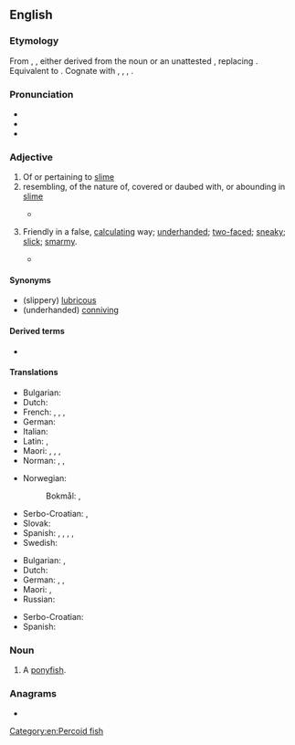 ==English==

===Etymology===
From {{inh|en|enm|slymy}}, {{m|enm|slimi}}, either derived from the noun {{inh|en|ang|slīm}} or an unattested {{l|ang|*slīmiġ}}, replacing {{inh|en|ang|slipig||slippy}}. Equivalent to {{af|en|slime|-y}}. Cognate with {{cog|nl|slijmig}}, {{m|nl|slijmerig|t=slimy}}, {{cog|de|schleimig|t=slimy; smarmy}}, {{cog|sv|slemmig|t=slimy}}.

===Pronunciation===
* {{IPA|en|/ˈslaɪ.mi/}}
* {{audio|en|En-au-slimy.ogg|Audio (AU)}}
* {{rhymes|en|aɪmi|s=2}}

===Adjective===
{{en-adj|er}}

# Of or pertaining to [[slime]]
# resembling, of the nature of, covered or daubed with, or abounding in [[slime]]
#: {{ux|en|The frog's body was all '''slimy'''.}}
#: {{syn|en|viscous|glutinous}}
#* {{quote-book|en|year=1798|author= Samuel Taylor Coleridge|title=The Rime of the Ancyent Marinere|passage='''Slimy''' things did crawl with legs<br>Upon the slimy sea.}}
# {{lb|en|slang|figuratively}} Friendly in a false, [[calculating]] way; [[underhanded]]; [[two-faced]]; [[sneaky]]; [[slick]]; [[smarmy]].
#* {{quote-book|1=en|year=1994|author=Jim Ranie|title=Jargodin: The Moonlighter|publisher=Jim Ranie|location=Brisbane|page=83|passage="I looked at this moon-faced, smooth skinned, '''slimy''' fraud, with his patronising smile."}}

====Synonyms====
* (slippery) [[lubricous]]
* (underhanded) [[conniving]]

====Derived terms====
* {{l|en|slithy}}

====Translations====
{{trans-top|like slime; glutinous}}
* Bulgarian: {{t|bg|слизест}}
* Dutch: {{t+|nl|slijmerig}}
* French: {{t+|fr|visqueux|m}}, {{t+|fr|visqueuse|f}}, {{t+|fr|gluant|m}}, {{t+|fr|gluante|f}}
* German: {{t+|de|schleimig}}
* Italian: {{t+|it|viscido}}
* Latin: {{t|la|lūbricus}}, {{t|la|vīrōsus}}
* Maori: {{t|mi|pūrikoriko}}, {{t|mi|hahohaho}}, {{t|mi|hāwaniwani}}, {{t|mi|hāwareware}}
* Norman: {{t|nrf|lîncreux}}, {{t|nrf|vâseux}}, {{t|nrf|v'lînmeux}}
{{trans-mid}}
* Norwegian:
*: Bokmål: {{t|nb|slimet}}, {{t|nb|slimete}}
* Serbo-Croatian: {{t+|sh|ljigav}}, {{t+|sh|sluzav}}
* Slovak: {{t|sk|slizký|m}}
* Spanish: {{t+|es|viscoso}}, {{t+|es|baboso}}, {{t+|es|pegajoso}}, {{t+|es|gelatinoso}}, {{t+|es|empalagoso}}
* Swedish: {{t+|sv|slemmig}}
{{trans-bottom}}

{{trans-top|underhanded}}
* Bulgarian: {{t+|bg|мазен}}, {{t|bg|подмазвачески}}
* Dutch: {{t+|nl|achterbaks}}
* German: {{t+|de|schmierig}}, {{t+|de|aalglatt}}, {{t+|de|schleimig}}
* Maori: {{t|mi|tītipa}}, {{t|mi|kakī mohokura}}
* Russian: {{t+|ru|скользкий}} {{qualifier|figuratively}}
{{trans-mid}}
* Serbo-Croatian: {{t+|sh|podao}}
* Spanish: {{t+|es|tramposo}}
{{trans-bottom}}

===Noun===
{{en-noun}}

# A [[ponyfish]].

===Anagrams===
* {{anagrams|en|a=ilmsy|ILYSM|misly|smily}}

[[Category:en:Percoid fish]]